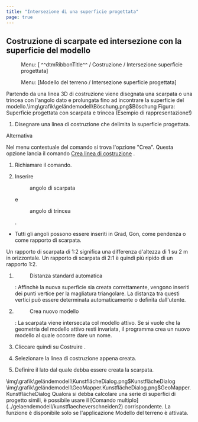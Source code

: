 ```yaml
---
title: "Intersezione di una superficie progettata"
page: true
---
```

## Costruzione di scarpate ed intersezione con la superficie del modello
<GeoDesigner> <Menu> Menu: [ ^^dtmRibbonTitle^^ / Costruzione / Intersezione superficie progettata] </Menu> </GeoDesigner>
<GeoMapper> <Menu> Menu: [Modello del terreno / Intersezione superficie progettata] </Menu> </GeoMapper>

Partendo da una linea 3D di costruzione viene disegnata una scarpata o una trincea con l&#39;angolo dato e prolungata fino ad incontrare la superficie del modello.<Image>\img\grafik\geländemodell\Böschung.png$Böschung</Image>
Figura: Superficie progettata con scarpata e trincea (Esempio di rappresentazione!)


1. Disegnare una linea di costruzione che delimita la superficie progettata. 



Alternativa
 
Nel menu contestuale del comando si trova l&#39;opzione &quot;Crea&quot;. Questa opzione lancia il comando [Crea linea di costruzione](../gelaendemodell/konstruktionsliniezeichnen)
.

1. Richiamare il comando.

2. Inserire <Menu>angolo di scarpata</Menu>  e <Menu>angolo di trincea</Menu> .

- Tutti gli angoli possono essere inseriti in Grad, Gon, come pendenza o come rapporto di scarpata.





<Success>
Un rapporto di scarpata di 1:2 significa una differenza d&#39;altezza di 1 su 2 m in orizzontale. Un rapporto di scarpata di 2:1 &#232; quindi pi&#249; ripido di un rapporto 1:2.
</Success>


1. <Menu>Distanza standard automatica</Menu> : Affinch&#232; la nuova superficie sia creata correttamente, vengono inseriti dei punti vertice per la magliatura triangolare. La distanza tra questi vertici pu&#242; essere determinata automaticamente o definita dall&#39;utente.

2. <Menu>Crea nuovo modello</Menu> : La scarpata viene intersecata col modello attivo. Se si vuole che la geometria del modello attivo resti invariata, il programma crea un nuovo modello al quale occorre dare un nome.

3. Cliccare quindi su <Border>Costruire</Border> .

4. Selezionare la linea di costruzione appena creata.

5. Definire il lato dal quale debba essere creata la scarpata.




<GeoDesigner>
<Image>\img\grafik\geländemodell\KunstflächeDialog.png$KunstflächeDialog</Image>
</GeoDesigner>
<GeoMapper>
<Image>\img\grafik\geländemodell\GeoMapper.KunstflächeDialog.png$GeoMapper.KunstflächeDialog</Image>
</GeoMapper>

<Success>
Qualora si debba calcolare una serie di superfici di progetto simili, &#232; possibile usare il [Comando multiplo](../gelaendemodell/kunstflaecheverschneiden2)
 corrispondente.
</Success>

<Warning>
La funzione &#232; disponibile solo se l&#39;applicazione  <Italic> Modello del terreno </Italic>  &#232; attivata.
</Warning>

